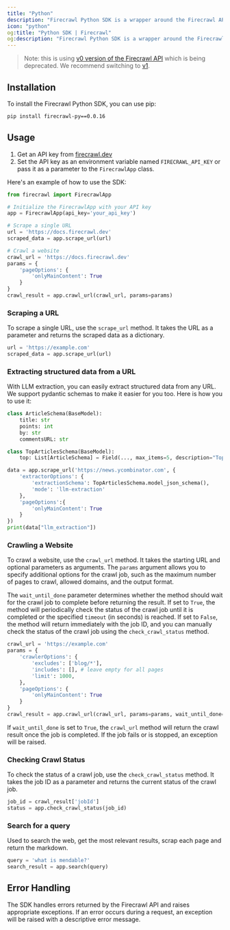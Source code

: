 ```yaml
---
title: "Python"
description: "Firecrawl Python SDK is a wrapper around the Firecrawl API to help you easily turn websites into markdown."
icon: "python"
og:title: "Python SDK | Firecrawl"
og:description: "Firecrawl Python SDK is a wrapper around the Firecrawl API to help you easily turn websites into markdown."
---
```


> Note: this is using [v0 version of the Firecrawl API](/v0/introduction) which is being deprecated. We recommend switching to [v1](/sdks/python).

## Installation

To install the Firecrawl Python SDK, you can use pip:

```bash
pip install firecrawl-py==0.0.16
```

## Usage

1. Get an API key from [firecrawl.dev](https://firecrawl.dev)
2. Set the API key as an environment variable named `FIRECRAWL_API_KEY` or pass it as a parameter to the `FirecrawlApp` class.

Here's an example of how to use the SDK:

```python
from firecrawl import FirecrawlApp

# Initialize the FirecrawlApp with your API key
app = FirecrawlApp(api_key='your_api_key')

# Scrape a single URL
url = 'https://docs.firecrawl.dev'
scraped_data = app.scrape_url(url)

# Crawl a website
crawl_url = 'https://docs.firecrawl.dev'
params = {
    'pageOptions': {
        'onlyMainContent': True
    }
}
crawl_result = app.crawl_url(crawl_url, params=params)
```

### Scraping a URL

To scrape a single URL, use the `scrape_url` method. It takes the URL as a parameter and returns the scraped data as a dictionary.

```python
url = 'https://example.com'
scraped_data = app.scrape_url(url)
```

### Extracting structured data from a URL

With LLM extraction, you can easily extract structured data from any URL. We support pydantic schemas to make it easier for you too. Here is how you to use it:

```python
class ArticleSchema(BaseModel):
    title: str
    points: int
    by: str
    commentsURL: str

class TopArticlesSchema(BaseModel):
    top: List[ArticleSchema] = Field(..., max_items=5, description="Top 5 stories")

data = app.scrape_url('https://news.ycombinator.com', {
    'extractorOptions': {
        'extractionSchema': TopArticlesSchema.model_json_schema(),
        'mode': 'llm-extraction'
    },
    'pageOptions':{
        'onlyMainContent': True
    }
})
print(data["llm_extraction"])
```

### Crawling a Website

To crawl a website, use the `crawl_url` method. It takes the starting URL and optional parameters as arguments. The `params` argument allows you to specify additional options for the crawl job, such as the maximum number of pages to crawl, allowed domains, and the output format.

The `wait_until_done` parameter determines whether the method should wait for the crawl job to complete before returning the result. If set to `True`, the method will periodically check the status of the crawl job until it is completed or the specified `timeout` (in seconds) is reached. If set to `False`, the method will return immediately with the job ID, and you can manually check the status of the crawl job using the `check_crawl_status` method.

```python
crawl_url = 'https://example.com'
params = {
    'crawlerOptions': {
        'excludes': ['blog/*'],
        'includes': [], # leave empty for all pages
        'limit': 1000,
    },
    'pageOptions': {
        'onlyMainContent': True
    }
}
crawl_result = app.crawl_url(crawl_url, params=params, wait_until_done=True, timeout=5)
```

If `wait_until_done` is set to `True`, the `crawl_url` method will return the crawl result once the job is completed. If the job fails or is stopped, an exception will be raised.

### Checking Crawl Status

To check the status of a crawl job, use the `check_crawl_status` method. It takes the job ID as a parameter and returns the current status of the crawl job.

```python
job_id = crawl_result['jobId']
status = app.check_crawl_status(job_id)
```

### Search for a query

Used to search the web, get the most relevant results, scrap each page and return the markdown.

```python
query = 'what is mendable?'
search_result = app.search(query)
```

## Error Handling

The SDK handles errors returned by the Firecrawl API and raises appropriate exceptions. If an error occurs during a request, an exception will be raised with a descriptive error message.

